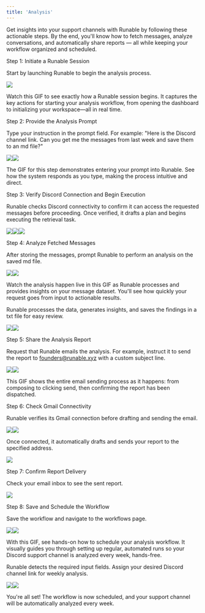 ```yaml
---
title: 'Analysis'
---
```


Get insights into your support channels with Runable by following these actionable steps. By the end, you'll know how to fetch messages, analyze conversations, and automatically share reports — all while keeping your workflow organized and scheduled.

Step 1: Initiate a Runable Session

Start by launching Runable to begin the analysis process.

![](https://usercontent.in.prod.clueso.io/138e6e12-51a4-4458-9914-1bc6359a8384/536338dd-4eb7-48bc-9b47-e2824ce7222a/e6911574-3ad0-4645-9149-ef2a181b2b3b/images/f0e22366-7795-4fc4-8af2-a3509fd09709.gif)

Watch this GIF to see exactly how a Runable session begins. It captures the key actions for starting your analysis workflow, from opening the dashboard to initializing your workspace—all in real time.

Step 2: Provide the Analysis Prompt

Type your instruction in the prompt field. For example: "Here is the Discord channel link. Can you get me the messages from last week and save them to an md file?"

![](https://usercontent.in.prod.clueso.io/138e6e12-51a4-4458-9914-1bc6359a8384/536338dd-4eb7-48bc-9b47-e2824ce7222a/e6911574-3ad0-4645-9149-ef2a181b2b3b/images/dbea1edb-b89b-472d-9b15-81f13dd26f60.png)![](https://usercontent.in.prod.clueso.io/138e6e12-51a4-4458-9914-1bc6359a8384/536338dd-4eb7-48bc-9b47-e2824ce7222a/e6911574-3ad0-4645-9149-ef2a181b2b3b/images/8dae5e60-a73e-46d6-8853-975ee8ccb942.gif)

The GIF for this step demonstrates entering your prompt into Runable. See how the system responds as you type, making the process intuitive and direct.

Step 3: Verify Discord Connection and Begin Execution

Runable checks Discord connectivity to confirm it can access the requested messages before proceeding. Once verified, it drafts a plan and begins executing the retrieval task.

![](https://usercontent.in.prod.clueso.io/138e6e12-51a4-4458-9914-1bc6359a8384/536338dd-4eb7-48bc-9b47-e2824ce7222a/e6911574-3ad0-4645-9149-ef2a181b2b3b/images/44282575-669d-48a1-bccb-aea129db750b.png)![](https://usercontent.in.prod.clueso.io/138e6e12-51a4-4458-9914-1bc6359a8384/536338dd-4eb7-48bc-9b47-e2824ce7222a/e6911574-3ad0-4645-9149-ef2a181b2b3b/images/44f2e9eb-16b3-4c6e-a0ca-987042c65a24.png)![](https://usercontent.in.prod.clueso.io/138e6e12-51a4-4458-9914-1bc6359a8384/536338dd-4eb7-48bc-9b47-e2824ce7222a/e6911574-3ad0-4645-9149-ef2a181b2b3b/images/a9946124-2412-4936-b3fc-10f2d2ca8373.png)

Step 4: Analyze Fetched Messages

After storing the messages, prompt Runable to perform an analysis on the saved md file.

![](https://usercontent.in.prod.clueso.io/138e6e12-51a4-4458-9914-1bc6359a8384/536338dd-4eb7-48bc-9b47-e2824ce7222a/e6911574-3ad0-4645-9149-ef2a181b2b3b/images/ae48ede5-64e2-45de-a22f-21f959f752f3.gif)![](https://usercontent.in.prod.clueso.io/138e6e12-51a4-4458-9914-1bc6359a8384/536338dd-4eb7-48bc-9b47-e2824ce7222a/e6911574-3ad0-4645-9149-ef2a181b2b3b/images/8167bfe9-8a6a-4980-8030-2c9f5077d5e7.png)

Watch the analysis happen live in this GIF as Runable processes and provides insights on your message dataset. You'll see how quickly your request goes from input to actionable results.

Runable processes the data, generates insights, and saves the findings in a txt file for easy review.

![](https://usercontent.in.prod.clueso.io/138e6e12-51a4-4458-9914-1bc6359a8384/536338dd-4eb7-48bc-9b47-e2824ce7222a/e6911574-3ad0-4645-9149-ef2a181b2b3b/images/1d02604b-3081-4d4e-b813-f7e147b10a1e.png)![](https://usercontent.in.prod.clueso.io/138e6e12-51a4-4458-9914-1bc6359a8384/536338dd-4eb7-48bc-9b47-e2824ce7222a/e6911574-3ad0-4645-9149-ef2a181b2b3b/images/7e2ad247-19ff-437e-b99d-e264d3077cdc.png)

Step 5: Share the Analysis Report

Request that Runable emails the analysis. For example, instruct it to send the report to founders@runable.xyz with a custom subject line.

![](https://usercontent.in.prod.clueso.io/138e6e12-51a4-4458-9914-1bc6359a8384/536338dd-4eb7-48bc-9b47-e2824ce7222a/e6911574-3ad0-4645-9149-ef2a181b2b3b/images/938b7f40-2b93-4c7d-a337-911d67cce9e0.gif)![](https://usercontent.in.prod.clueso.io/138e6e12-51a4-4458-9914-1bc6359a8384/536338dd-4eb7-48bc-9b47-e2824ce7222a/e6911574-3ad0-4645-9149-ef2a181b2b3b/images/bd7dc4e2-36b0-41b8-9e5b-573b13837509.png)

This GIF shows the entire email sending process as it happens: from composing to clicking send, then confirming the report has been dispatched.

Step 6: Check Gmail Connectivity

Runable verifies its Gmail connection before drafting and sending the email.

![](https://usercontent.in.prod.clueso.io/138e6e12-51a4-4458-9914-1bc6359a8384/536338dd-4eb7-48bc-9b47-e2824ce7222a/e6911574-3ad0-4645-9149-ef2a181b2b3b/images/03410fc2-10c5-4d1a-948c-d2eaf9e945a1.png)![](https://usercontent.in.prod.clueso.io/138e6e12-51a4-4458-9914-1bc6359a8384/536338dd-4eb7-48bc-9b47-e2824ce7222a/e6911574-3ad0-4645-9149-ef2a181b2b3b/images/1ca44323-c05f-4c13-8684-7e1e0d429413.png)

Once connected, it automatically drafts and sends your report to the specified address.

![](https://usercontent.in.prod.clueso.io/138e6e12-51a4-4458-9914-1bc6359a8384/536338dd-4eb7-48bc-9b47-e2824ce7222a/e6911574-3ad0-4645-9149-ef2a181b2b3b/images/13acf88a-9d6c-43f2-bf98-447d9bddcc12.png)

Step 7: Confirm Report Delivery

Check your email inbox to see the sent report.

![](https://usercontent.in.prod.clueso.io/138e6e12-51a4-4458-9914-1bc6359a8384/536338dd-4eb7-48bc-9b47-e2824ce7222a/e6911574-3ad0-4645-9149-ef2a181b2b3b/images/d1db861a-1830-455e-9e6e-63bdc6582d29.png)

Step 8: Save and Schedule the Workflow

Save the workflow and navigate to the workflows page.

![](https://usercontent.in.prod.clueso.io/138e6e12-51a4-4458-9914-1bc6359a8384/536338dd-4eb7-48bc-9b47-e2824ce7222a/e6911574-3ad0-4645-9149-ef2a181b2b3b/images/2b150fdc-1f8d-42a9-a8b8-a528c1030ce8.gif)![](https://usercontent.in.prod.clueso.io/138e6e12-51a4-4458-9914-1bc6359a8384/536338dd-4eb7-48bc-9b47-e2824ce7222a/e6911574-3ad0-4645-9149-ef2a181b2b3b/images/adfc0780-bed9-43f3-8bcb-fcca136e59e2.png)

With this GIF, see hands-on how to schedule your analysis workflow. It visually guides you through setting up regular, automated runs so your Discord support channel is analyzed every week, hands-free.

Runable detects the required input fields. Assign your desired Discord channel link for weekly analysis.

![](https://usercontent.in.prod.clueso.io/138e6e12-51a4-4458-9914-1bc6359a8384/536338dd-4eb7-48bc-9b47-e2824ce7222a/e6911574-3ad0-4645-9149-ef2a181b2b3b/images/f577f87c-2d62-490a-a9c2-5f0643c4161a.png)![](https://usercontent.in.prod.clueso.io/138e6e12-51a4-4458-9914-1bc6359a8384/536338dd-4eb7-48bc-9b47-e2824ce7222a/e6911574-3ad0-4645-9149-ef2a181b2b3b/images/48592846-de00-4c31-8a78-734e98fff45a.png)

You're all set! The workflow is now scheduled, and your support channel will be automatically analyzed every week.
